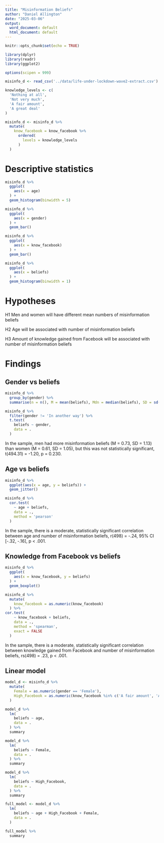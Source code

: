```yaml
---
title: "Misinformation Beliefs"
author: "Daniel Allington"
date: "2025-03-06"
output:
  word_document: default
  html_document: default
---
```


```r
knitr::opts_chunk$set(echo = TRUE)

library(dplyr)
library(readr)
library(ggplot2)

options(scipen = 999)

misinfo_d <- read_csv('../data/life-under-lockdown-wave2-extract.csv')

knowledge_levels <- c(
  'Nothing at all',
  'Not very much',
  'A fair amount',
  'A great deal'
)

misinfo_d <- misinfo_d %>%
  mutate(
    know_facebook = know_facebook %>%
      ordered(
        levels = knowledge_levels
      )
  )
```

# Descriptive statistics
```r
misinfo_d %>%
  ggplot(
    aes(x = age)
  ) +
  geom_histogram(binwidth = 5)
```

```r
misinfo_d %>%
  ggplot(
    aes(x = gender)
  ) +
  geom_bar()
```

```r
misinfo_d %>%
  ggplot(
    aes(x = know_facebook)
  ) +
  geom_bar()
```

```r
misinfo_d %>%
  ggplot(
    aes(x = beliefs)
  ) +
  geom_histogram(binwidth = 1)
```

# Hypotheses
H1 Men and women will have different mean numbers of misinformation beliefs

H2 Age will be associated with number of misinformation beliefs

H3 Amount of knowledge gained from Facebook will be associated with number of misinformation beliefs

# Findings
## Gender vs beliefs
```r
misinfo_d %>%
  group_by(gender) %>%
  summarise(n = n(), M = mean(beliefs), Mdn = median(beliefs), SD = sd(beliefs))
```

```r
misinfo_d %>%
  filter(gender != 'In another way') %>%
  t.test(
    beliefs ~ gender,
    data = .
  )
```

In the sample, men had more misinformation beliefs (M = 0.73, SD = 1.13) than women (M = 0.61, SD = 1.05), but this was not statistically significant, t(494.31) = -1.20, p = 0.230.

## Age vs beliefs
```r
misinfo_d %>%
  ggplot(aes(x = age, y = beliefs)) +
  geom_jitter()
```

```r
misinfo_d %>%
  cor.test(
    ~ age + beliefs,
    data = .,
    method = 'pearson'
  )
```

In the sample, there is a moderate, statistically significant correlation between age and number of misinformation beliefs, r(498) = -.24, 95% CI [-.32, -.16], p < .001.

## Knowledge from Facebook vs beliefs
```r
misinfo_d %>%
  ggplot(
    aes(x = know_facebook, y = beliefs)
  ) +
  geom_boxplot()
```

```r
misinfo_d %>%
  mutate(
    know_facebook = as.numeric(know_facebook)
  ) %>%
cor.test(
    ~ know_facebook + beliefs,
    data = .,
    method = 'spearman',
    exact = FALSE
  )
```

In the sample, there is a moderate, statistically significant correlation between knowledge gained from Facebook and number of misinformation beliefs, rs(498) = .23, p < .001.

## Linear model
```r
model_d <- misinfo_d %>%
  mutate(
    Female = as.numeric(gender == 'Female'),
    High_Facebook = as.numeric(know_facebook %in% c('A fair amount', 'A great deal'))
  )
```

```r
model_d %>%
  lm(
    beliefs ~ age,
    data = .
  ) %>%
  summary
```

```r
model_d %>%
  lm(
    beliefs ~ Female,
    data = .
  ) %>%
  summary
```

```r
model_d %>%
  lm(
    beliefs ~ High_Facebook,
    data = .
  ) %>%
  summary
```

```r
full_model <- model_d %>%
  lm(
    beliefs ~ age + High_Facebook + Female,
    data = .
  )

full_model %>%
  summary
```


